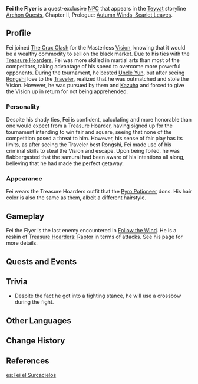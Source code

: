 {{Character Infobox
|type             = Quest NPC
|image            = NPC Fei the Flyer.png
|realname         = 
|region           = Liyue
|affiliation      = Treasure Hoarders
|title            = Swift Dispatch
|voiceEN          = [https://www.pmseymour.com/ P.M. Seymour]<ref>Twitter: [https://twitter.com/patmseymourva/status/1409663787423080450 EN VA Self Announcement]</ref>
|voiceCN          = 
|voiceJP          = 
}}
'''Fei the Flyer''' is a quest-exclusive [[NPC]] that appears in the [[Teyvat]] storyline [[Archon Quests]], Chapter II, Prologue: [[Autumn Winds, Scarlet Leaves]].
<!--
==Location==
<gallery>
NPC Location Fei the Flyer.png|Fei the Flyer's location
NPC Location Fei the Flyer Context.png|Additional Context
</gallery>
-->
==Profile==
Fei joined [[The Crux Clash]] for the Masterless [[Vision]], knowing that it would be a wealthy commodity to sell on the black market. Due to his ties with the [[Treasure Hoarders]], Fei was more skilled in martial arts than most of the competitors, taking advantage of his speed to overcome more powerful opponents. During the tournament, he bested [[Uncle Yun]], but after seeing [[Rongshi]] lose to the [[Traveler]], realized that he was outmatched and stole the Vision. However, he was pursued by them and [[Kaedehara Kazuha|Kazuha]] and forced to give the Vision up in return for not being apprehended.

===Personality===
Despite his shady ties, Fei is confident, calculating and more honorable than one would expect from a Treasure Hoarder, having signed up for the tournament intending to win fair and square, seeing that none of the competition posed a threat to him. However, his sense of fair play has its limits, as after seeing the Traveler best Rongshi, Fei made use of his criminal skills to steal the Vision and escape. Upon being foiled, he was flabbergasted that the samurai had been aware of his intentions all along, believing that he had made the perfect getaway.

===Appearance===
Fei wears the Treasure Hoarders outfit that the [[Treasure Hoarders: Pyro Potioneer|Pyro Potioneer]] dons. His hair color is also the same as them, albeit a different hairstyle.

==Gameplay==
Fei the Flyer is the last enemy encountered in [[Follow the Wind]]. He is a reskin of [[Treasure Hoarders: Raptor]] in terms of attacks. See his page for more details.

==Quests and Events==
{{Quests and Events}}

==Trivia==

* Despite the fact he got into a fighting stance, he will use a crossbow during the fight.

==Other Languages==
{{Other Languages
|default_hidden = 1
|en      = Fei the Flyer
|zhs     = 飞飞
|zhs_rm  = Fēifēi
|zht     = 飛飛
|zht_rm  = Fēifēi
|ja      = 翔
|ja_rm   = Shou{{Assumed}}
|ko      = 날쌘이
|ko_rm   = Nalssaen-i
|es      = Fei el Surcacielos
|fr      = Fei
|ru      = Планерист Фэй
|th      = Fei the Flyer
|vi      = Fei
|de      = Fei
|id      = Fei the Flyer
|pt      = Fei
|tr      = Fei
|it      = Fei Fei
}}

==Change History==
{{Change History|1.6}}

==References==
{{Reflist}}

[[es:Fei el Surcacielos]]